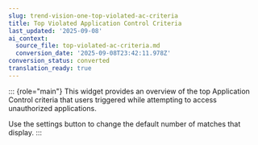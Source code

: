 ```yaml
---
slug: trend-vision-one-top-violated-ac-criteria
title: Top Violated Application Control Criteria
last_updated: '2025-09-08'
ai_context:
  source_file: top-violated-ac-criteria.md
  conversion_date: '2025-09-08T23:42:11.978Z'
conversion_status: converted
translation_ready: true
---
```


::: {role="main"}
This widget provides an overview of the top Application Control criteria that users triggered while attempting to access unauthorized applications.

Use the settings button to change the default number of matches that display.
:::
